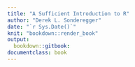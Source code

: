 ```yaml
--- 
title: "A Sufficient Introduction to R"
author: "Derek L. Sonderegger"
date: "`r Sys.Date()`"
knit: "bookdown::render_book"
output:
  bookdown::gitbook:
documentclass: book
---
```


